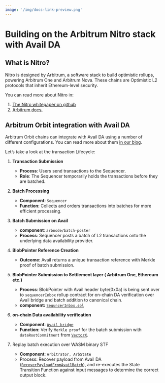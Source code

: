 ```yaml
---
image: '/img/docs-link-preview.png'
---
```


# Building on the Arbitrum Nitro stack with Avail DA

## What is Nitro?

Nitro is designed by Arbitrum, a software stack to build optimistic rollups, powering Arbitrum One and Arbitrum Nova.
These chains are Optimistic L2 protocols that inherit Ethereum-level security.

You can read more about Nitro in:
1. [The Nitro whitepaper on github](https://github.com/OffchainLabs/nitro/blob/master/docs/Nitro-whitepaper.pdf)
2. [Arbitrum docs.](https://docs.arbitrum.io/how-arbitrum-works/inside-arbitrum-nitro)

## Arbitrum Orbit integration with Avail DA

Arbitrum Orbit chains can integrate with Avail DA using a number of different configurations. You can read more about
them [in our blog](https://blog.availproject.org/avail-ecosystem-series-arbitrum-orbit-chains/).

Let’s take a look at the transaction Lifecycle:

1. **Transaction Submission**
    - **Process**: Users send transactions to the Sequencer.
    - **Role**: The Sequencer temporarily holds the transactions before they are batched.
2. **Batch Processing**
    - **Component**: `Sequencer`
    - **Function**: Collects and orders transactions into batches for more efficient processing.

3. **Batch Submission on Avail**
    - **component**: `arbnode/batch-poster`
    - **Process**: Sequencer posts a batch of L2 transactions onto the underlying data availability provider.

4. **BlobPointer Reference Creation**
    - **Outcome**: Avail returns a unique transaction reference with Merkle proof of 
    batch submission.

5. **BlobPointer Submission to Settlement layer ( Arbitrum One, Ethereum etc.)**
    - **Process**: BlobPointer with Avail header byte(0x0a) is being sent over 
    to `sequencerInbox` rollup contract for on-chain DA verification over Avail 
    bridge and batch addition to canonical chain.
    - **component:** [`SequncerInbox.sol`](https://github.com/availproject/nitro-contracts/blob/data-availability-verification-v2.3.1/src/bridge/SequencerInbox.sol#L587)

6. **on-chain Data availability verification** 
    - **Component**: [`Avail bridge`](https://sepolia.arbiscan.io/address/0x445651a824b8BcAEAcE5FA1D6656e21F3bdac4E2#code)
    - **Function**: Verify `Merkle proof` for the batch submission with `dataRootCommitment` from [`VectorX`](https://sepolia.arbiscan.io/address/0xbc281367e1f2db1c3e92255aa2f040b1c642ec75#events).

7. Replay batch execution over WASM binary STF
    - **Component**: `Arbitrator, ArbState`
    - Process: Recover payload from Avail DA ([`RecoverPayloadFromAvailBatch`](https://github.com/availproject/avail-nitro-adapter/blob/data-availability-verification-v2.3.1/arbstate/inbox.go#L169C6-L169C34)), 
    and re-executes the State Transition Function against input messages to determine 
    the correct output block.
